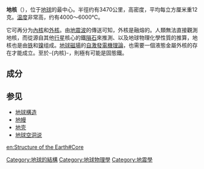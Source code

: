{{NoteTA
|1=zh-cn:地幔; zh-hk:地幔; zh-tw:地函
}}
'''地核'''（{{lang-en|core}}），位于[[地球|地球]]的最中心。半徑约有3470公里，高密度，平均每立方厘米重12克。[[温度|温度]]非常高，约有4000～6000℃。

它可再分为[[地核內核|內核]]和[[外核|外核]]。由[[地震波|地震波]]的傳送可知，外核是融熔的。人類無法直接觀測地核，而從源自其他[[行星|行星]]核心的鐵[[隕石|隕石]]來推測、以及地球物理化學性質的推算，地核也是由[[铁|铁]]和[[镍|镍]]组成。[[地磁場|地球磁場]]的[[發電機原理|自激發電機理論]]，也需要一個液態金屬外核的存在才能成立。至於-{内核}-，則極有可能是固態鐵。

==成分==
{{来源请求|地核主要的主要成分是鐵或鐵鎳質，不過也可能有一些較輕的物質存在，地心的溫度大約有7,500K，比太陽表面溫度來得還要高；下部地函的主要成分有矽、鎂、氧，還有一些鐵、鈣及鋁；上部地函的主要成分則是橄欖石以及輝石 (鐵鎂矽酸鹽岩石)，也有鈣和鋁。以上這些都是來自於地震震測資料，雖然上部地函的物質有時會因著火山噴出熔岩而被帶到地表來，但是人類現有技術仍舊無法到達固體地球的主要部分，目前的海底鑽探行動連地殼都尚未挖穿。地殼的成分則主要是由石英 (二氧化矽)以及矽酸鹽類如長石。}}

==参见==
*[[地球構造|地球構造]]
*[[地幔|地幔]]
*[[地壳|地壳]]
*[[地球空洞说|地球空洞说]]

{{geol-stub}}

[[Category:地球的結構|Category:地球的結構]]
[[Category:地球物理學|Category:地球物理學]]
[[Category:地震學|Category:地震學]]

[[en:Structure_of_the_Earth#Core|en:Structure of the Earth#Core]]